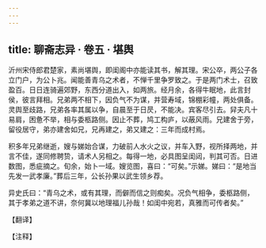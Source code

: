 ```yaml
---
---
---
```

title: 聊斋志异 · 卷五 · 堪舆
---

沂州宋侍郎君楚家，素尚堪舆，即闺阁中亦能读其书，解其理。宋公卒，两公子各立门户，为公卜兆。闻能善青乌之术者，不惮千里争罗致之。于是两门术士，召致盈百。日日连骑遍郊野，东西分道出入，如两旅。经月余，各得牛眠地，此言封侯，彼言拜相。兄弟两不相下，因负气不为谋，并营寿域，锦棚彩幢，两处俱备。灵舆至歧路，兄弟各率其属以争，自晨至于日昃，不能决。宾客尽引去。舁夫凡十易肩，困惫不举，相与委柩路侧。因止不葬，鸠工构庐，以蔽风雨。兄建舍于旁，留役居守，弟亦建舍如兄，兄再建之，弟又建之：三年而成村焉。

积多年兄弟继逝，嫂与娣始合谋，力破前人水火之议，并车入野，视所择两地，并言不佳，遂同修聘贽，请术人另相之。每得一地，必具图呈闺闼，判其可否。日进数图，悉疵摘之。旬余，始卜一域。嫂览图，喜曰：“可矣。”示娣。娣曰：“是地当先发一武孝廉。”葬后三年，公长孙果以武生领乡荐。

异史氏曰：“青乌之术，或有其理，而僻而信之则痴矣。况负气相争，委柩路侧，其于孝弟之道不讲，奈何冀以地理福儿孙哉！如闺中宛若，真雅而可传者矣。”

【翻译】

【注释】


